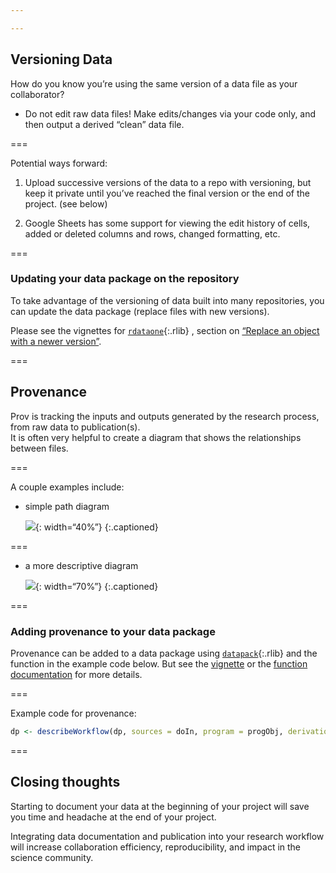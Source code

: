 ```yaml
---

---
```

  
## Versioning Data

How do you know you're using the same version of a data file as your collaborator?

 - Do not edit raw data files!  Make edits/changes via your code only, and then output a derived "clean" data file. 

===

Potential ways forward: 

1. Upload successive versions of the data to a repo with versioning, but keep it private until you've reached the final version or the end of the project.  (see below)

2. Google Sheets has some support for viewing the edit history of cells, added or deleted columns and rows, changed formatting, etc.  

===

### Updating your data package on the repository

To take advantage of the versioning of data built into many repositories, you can update the data package (replace files with new versions).  

Please see the vignettes for [`rdataone`](){:.rlib} , section on ["Replace an object with a newer version"](https://github.com/DataONEorg/rdataone/blob/master/vignettes/upload-data.Rmd).

===

## Provenance

Prov is tracking the inputs and outputs generated by the research process, from raw data to publication(s).  
It is often very helpful to create a diagram that shows the relationships between files.  

===

A couple examples include: 

 - simple path diagram  
 
   ![]({% include asset.html path="images/simple_grv.png" %}){: width="40%"}
   {:.captioned}

===

 - a more descriptive diagram  
 
   ![]({% include asset.html path="images/gfish_grv.png" %}){: width="70%"}
   {:.captioned}

===

### Adding provenance to your data package

Provenance can be added to a data package using [`datapack`](){:.rlib} and the function in the example code below.  But see the [vignette](https://github.com/ropensci/datapack/blob/master/vignettes/datapack-overview.Rmd) or the [function documentation](https://docs.ropensci.org/datapack/reference/describeWorkflow.html) for more details.  

===

Example code for provenance:

```r
dp <- describeWorkflow(dp, sources = doIn, program = progObj, derivations = doOut)
```

===

## Closing thoughts

Starting to document your data at the beginning of your project will save you time and headache at the end of your project.

Integrating data documentation and publication into your research workflow will increase collaboration efficiency, reproducibility, and impact in the science community.  













